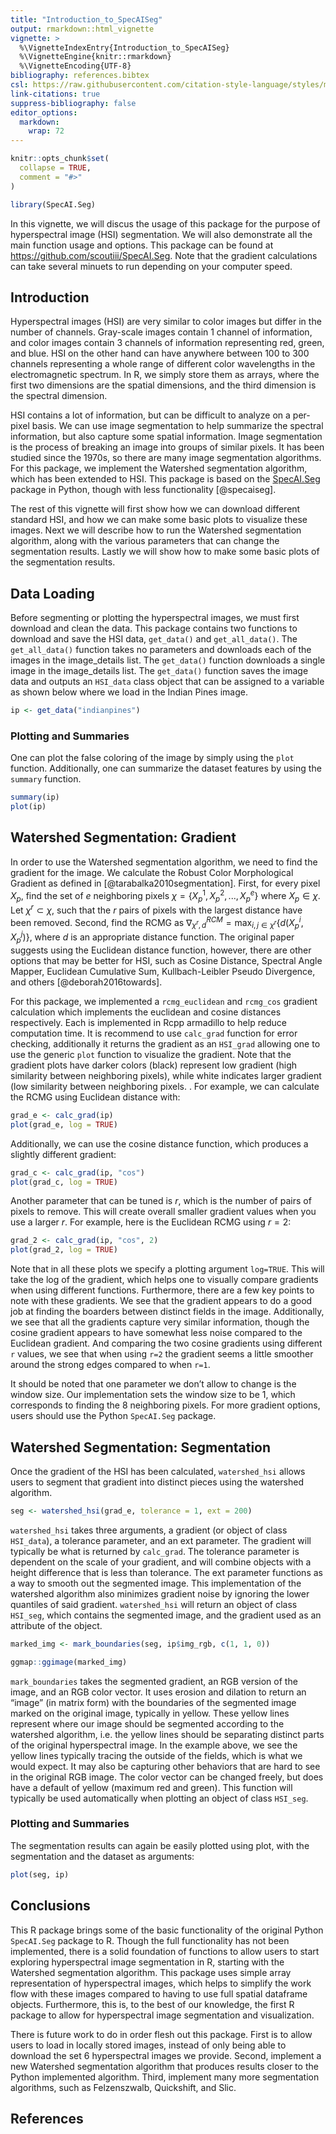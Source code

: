 ```yaml
---
title: "Introduction_to_SpecAISeg"
output: rmarkdown::html_vignette
vignette: >
  %\VignetteIndexEntry{Introduction_to_SpecAISeg}
  %\VignetteEngine{knitr::rmarkdown}
  %\VignetteEncoding{UTF-8}
bibliography: references.bibtex
csl: https://raw.githubusercontent.com/citation-style-language/styles/master/research-institute-for-nature-and-forest.csl
link-citations: true
suppress-bibliography: false
editor_options: 
  markdown: 
    wrap: 72
---
```


```r
knitr::opts_chunk$set(
  collapse = TRUE,
  comment = "#>"
)
```

```r
library(SpecAI.Seg)
```

In this vignette, we will discus the usage of this package for the purpose of hyperspectral image (HSI) segmentation.
We will also demonstrate all the main function usage and options.
This package can be found at [https://github.com/scoutiii/SpecAI.Seg](https://github.com/scoutiii/SpecAI.Seg).
Note that the gradient calculations can take several minuets to run depending on your computer speed.

## Introduction

Hyperspectral images (HSI) are very similar to color images but differ in the number of channels.
Gray-scale images contain 1 channel of information, and color images contain 3 channels of information representing red, green, and blue. 
HSI on the other hand can have anywhere between 100 to 300 channels representing a whole range of different color wavelengths in the electromagnetic spectrum.
In R, we simply store them as arrays, where the first two dimensions are the spatial dimensions, and the third dimension is the spectral dimension.

HSI contains a lot of information, but can be difficult to analyze on a per-pixel basis.
We can use image segmentation to help summarize the spectral information, but also capture some spatial information.
Image segmentation is the process of breaking an image into groups of similar pixels.
It has been studied since the 1970s, so there are many image segmentation algorithms.
For this package, we implement the Watershed segmentation algorithm, which has been extended to HSI.
This package is based on the [SpecAI.Seg](https://github.com/lanl/SpecAI.Seg) package in Python, though with less functionality [@specaiseg].

The rest of this vignette will first show how we can download different standard HSI, and how we can make some basic plots to visualize these images.
Next we will describe how to run the Watershed segmentation algorithm, along with the various parameters that can change the segmentation results.
Lastly we will show how to make some basic plots of the segmentation results.

## Data Loading

<!-- Kyle, write about your functions and their options -->

Before segmenting or plotting the hyperspectral images, we must first download and clean the data.
This package contains two functions to download and save the HSI data,  `get_data()` and `get_all_data()`. 
The `get_all_data()` function takes no parameters and downloads each of the images in the image_details list. 
The `get_data()` function downloads a single image in the image_details list.
The `get_data()` function saves the image data and outputs an `HSI_data` class object that can be assigned to a variable as shown below where we load in the Indian Pines image.


```r
ip <- get_data("indianpines")
```

### Plotting and Summaries

<!-- Eric, demonstrate the summary and first basic plotting functions -->

One can plot the false coloring of the image by simply using the `plot` function.
Additionally, one can summarize the dataset features by using the `summary` function.

```r
summary(ip)
plot(ip)
```

## Watershed Segmentation: Gradient

<!-- Scout, write about RCMG -->

In order to use the Watershed segmentation algorithm, we need to find the gradient for the image.
We calculate the Robust Color Morphological Gradient as defined in [@tarabalka2010segmentation]. 
First, for every pixel $X_p$, find the set of $e$ neighboring pixels $\chi=\{X_p^1, X_p^2,...,X_p^e\}$ where $X_p\in\chi$.
Let $\chi^r\subset \chi$, such that the $r$ pairs of pixels with the largest distance have been removed.
Second, find the RCMG as $\nabla_{\chi^r, d}^{RCM}=\max_{i,j\in\chi^r}\{d(X_p^i, X_p^j)\}$, where $d$ is an appropriate distance function.
The original paper suggests using the Euclidean distance function, however, there are other options that may be better for HSI, such as Cosine Distance, Spectral Angle Mapper, Euclidean Cumulative Sum, Kullbach-Leibler Pseudo Divergence, and others [@deborah2016towards].

For this package, we implemented a `rcmg_euclidean` and `rcmg_cos` gradient calculation which implements the euclidean and cosine distances respectively.
Each is implemented in Rcpp armadillo to help reduce computation time.
It is recommend to use `calc_grad` function for error checking, additionally it returns the gradient as an `HSI_grad` allowing one to use the generic `plot` function to visualize the gradient.
Note that the gradient plots have darker colors (black) represent low gradient (high similarity between neighboring pixels), while white indicates larger gradient (low similarity between neighboring pixels.
.
For example, we can calculate the RCMG using Euclidean distance with:

```r
grad_e <- calc_grad(ip)
plot(grad_e, log = TRUE)
```

Additionally, we can use the cosine distance function, which produces a slightly different gradient:

```r
grad_c <- calc_grad(ip, "cos")
plot(grad_c, log = TRUE)
```

Another parameter that can be tuned is $r$, which is the number of pairs of pixels to remove.
This will create overall smaller gradient values when you use a larger $r$.
For example, here is the Euclidean RCMG using $r=2$:

```r
grad_2 <- calc_grad(ip, "cos", 2)
plot(grad_2, log = TRUE)
```

Note that in all these plots we specify a plotting argument `log=TRUE`.
This will take the log of the gradient, which helps one to visually compare gradients when using different functions.
Furthermore, there are a few key points to note with these gradients.
We see that the gradient appears to do a good job at finding the boarders between distinct fields in the image.
Additionally, we see that all the gradients capture very similar information, though the cosine gradient appears to have somewhat less noise compared to the Euclidean gradient.
And comparing the two cosine gradients using different `r` values, we see that when using `r=2` the gradient seems a little smoother around the strong edges compared to when `r=1`.

It should be noted that one parameter we don't allow to change is the window size. 
Our implementation sets the window size to be 1, which corresponds to finding the 8 neighboring pixels.
For more gradient options, users should use the Python `SpecAI.Seg` package.

<!-- Zac, write about the watershed segmentation (our modifications and parameters) and mark boundaries -->
## Watershed Segmentation: Segmentation

Once the gradient of the HSI has been calculated, `watershed_hsi` allows users to segment that gradient into distinct pieces using the watershed algorithm.

```r
seg <- watershed_hsi(grad_e, tolerance = 1, ext = 200)
```

`watershed_hsi` takes three arguments, a gradient (or object of class `HSI_data`),
a tolerance parameter, and an ext parameter.
The gradient will typically be what is returned by `calc_grad`.
The tolerance parameter is dependent on the scale of your gradient, and will combine objects with a height difference that is less than tolerance.
The ext parameter functions as a way to smooth out the segmented image.
This implementation of the watershed algorithm also minimizes gradient noise by ignoring the lower quantiles of said gradient.
`watershed_hsi` will return an object of class `HSI_seg`, which contains the segmented image, and the gradient used as an attribute of the object.

```r
marked_img <- mark_boundaries(seg, ip$img_rgb, c(1, 1, 0))

ggmap::ggimage(marked_img)
```

`mark_boundaries` takes the segmented gradient, an RGB version of the image, and an RGB color vector. It uses erosion and dilation to return an "image" (in matrix form) with the boundaries of the segmented image marked on the original image, typically in yellow. These yellow lines represent where our image should be segmented according to the watershed algorithm, i.e. the yellow lines should be separating distinct parts of the original hyperspectral image. In the example above, we see the yellow lines typically tracing the outside of the fields, which is what we would expect. It may also be capturing other behaviors that are hard to see in the original RGB image. The color vector can be changed freely, but does have a default of yellow (maximum red and green).
This function will typically be used automatically when plotting an object of class `HSI_seg`.

### Plotting and Summaries

<!-- Eric, demonstrate the basic plotting functions for the segmentations -->

The segmentation results can again be easily plotted using plot, with the segmentation and the dataset as arguments:

```r
plot(seg, ip)
```

## Conclusions

This R package brings some of the basic functionality of the original Python `SpecAI.Seg` package to R.
Though the full functionality has not been implemented, there is a solid foundation of functions to allow users to start exploring hyperspectral image segmentation in R, starting with the Watershed segmentation algorithm.
This package uses simple array representation of hyperspectral images, which helps to simplify the work flow with these images compared to having to use full spatial dataframe objects.
Furthermore, this is, to the best of our knowledge, the first R package to allow for hyperspectral image segmentation and visualization.

There is future work to do in order flesh out this package.
First is to allow users to load in locally stored images, instead of only being able to download the set 6 hyperspectral images we provide.
Second, implement a new Watershed segmentation algorithm that produces results closer to the Python implemented algorithm.
Third, implement many more segmentation algorithms, such as Felzenszwalb, Quickshift, and Slic.

## References
